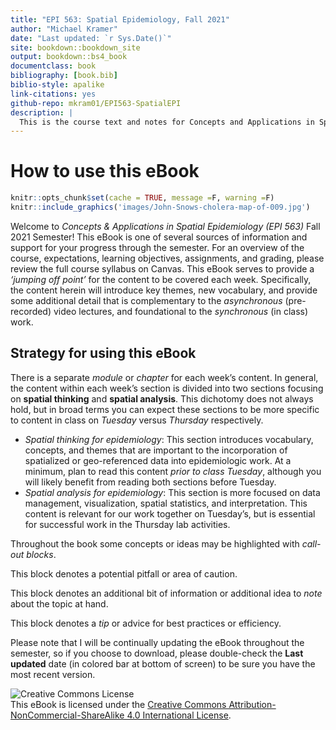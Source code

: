 ```yaml
--- 
title: "EPI 563: Spatial Epidemiology, Fall 2021"
author: "Michael Kramer"
date: "Last updated: `r Sys.Date()`"
site: bookdown::bookdown_site
output: bookdown::bs4_book
documentclass: book
bibliography: [book.bib]
biblio-style: apalike
link-citations: yes
github-repo: mkram01/EPI563-SpatialEPI
description: |
  This is the course text and notes for Concepts and Applications in Spatial Epidemiology (EPI 563).
---
```


# How to use this eBook {-}


```r
knitr::opts_chunk$set(cache = TRUE, message =F, warning =F)
knitr::include_graphics('images/John-Snows-cholera-map-of-009.jpg')
```


Welcome to *Concepts & Applications in Spatial Epidemiology (EPI 563)* Fall 2021 Semester! This eBook is one of several sources of information and support for your progress through the semester. For an overview of the course, expectations, learning objectives, assignments, and grading, please review the full course syllabus on Canvas. This eBook serves to provide a *'jumping off point'* for the content to be covered each week. Specifically, the content herein will introduce key themes, new vocabulary, and provide some additional detail that is complementary to the *asynchronous* (pre-recorded) video lectures, and foundational to the *synchronous* (in class) work. 

## Strategy for using this eBook {-}

There is a separate *module* or *chapter* for each week's content. In general, the content within each week's section is divided into two sections focusing on **spatial thinking** and **spatial analysis**. This dichotomy does not always hold, but in broad terms you can expect these sections to be more specific to content in class on *Tuesday* versus *Thursday* respectively.

* *Spatial thinking for epidemiology*: This section introduces vocabulary, concepts, and themes that are important to the incorporation of spatialized or geo-referenced data into epidemiologic work. At a minimum, plan to read this content *prior to class Tuesday*, although you will likely benefit from reading both sections before Tuesday.
* *Spatial analysis for epidemiology*: This section is more focused on data management, visualization, spatial statistics, and interpretation. This content is relevant for our work together on Tuesday's, but is essential for successful work in the Thursday lab activities. 


Throughout the book some concepts or ideas may be highlighted with *call-out blocks*. 

:::{.rmdcaution data-latex="{caution}"}
This block denotes a potential pitfall or area of caution.
:::

:::{.rmdnote data-latex="{note}"}
This block denotes an additional bit of information or additional idea to *note* about the topic at hand.
:::

:::{.rmdtip data-latex="{tip}"}
This block denotes a *tip* or advice for best practices or efficiency.
:::

Please note that I will be continually updating the eBook throughout the semester, so if you choose to download, please double-check the **Last updated** date (in colored bar at bottom of screen) to be sure you have the most recent version.

 

![Creative Commons License](images/by-nc-sa.png)  
This eBook is licensed under the [Creative Commons Attribution-NonCommercial-ShareAlike 4.0 International License](http://creativecommons.org/licenses/by-nc-sa/4.0/). 


